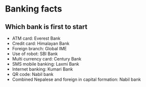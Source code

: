 # Banking facts

## Which bank is first to start

- ATM card: Everest Bank
- Credit card: Himalayan Bank
- Foreign branch: Global IME
- Use of robot: SBI Bank
- Multi currency card: Century Bank
- SMS mobile banking: Laxmi Bank
- Internet banking: Kumari Bank
- QR code: Nabil bank
- Combined Nepalese and foreign in capital formation: Nabil bank
